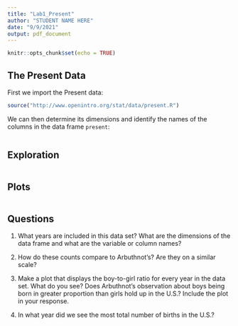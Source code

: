 ```yaml
---
title: "Lab1_Present"
author: "STUDENT NAME HERE"
date: "9/9/2021"
output: pdf_document
---
```


```r
knitr::opts_chunk$set(echo = TRUE)
```

## The Present Data

First we import the Present data:

```r
source("http://www.openintro.org/stat/data/present.R")
```

We can then determine its dimensions and identify the names of the columns in the data frame `present`:

```r

```

## Exploration

```r

```

## Plots

```r

```

## Questions

1) What years are included in this data set? What are the dimensions of the data frame and what are the variable or column names?

2) How do these counts compare to Arbuthnot's? Are they on a similar scale?

3) Make a plot that displays the boy-to-girl ratio for every year in the data set. What do you see? Does Arbuthnot's observation about boys being born in greater proportion than girls hold up in the U.S.? Include the plot in your response.

4) In what year did we see the most total number of births in the U.S.?
